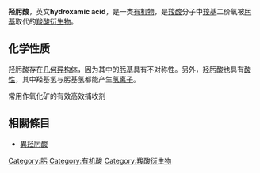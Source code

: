 '''羟肟酸'''，英文'''hydroxamic acid'''，是一类[[有机物|有机物]]，是[[羧酸|羧酸]]分子中[[羧基|羧基]]二价氧被[[肟基|肟基]]取代的[[羧酸衍生物|羧酸衍生物]]。

==化学性质==
羟肟酸存在[[几何异构体|几何异构体]]，因为其中的[[肟基|肟基]]具有不对称性。另外，羟肟酸也具有[[酸性|酸性]]，其中羟基氢与肟基氢都能产生[[氢离子|氢离子]]。

常用作氧化矿的有效高效捕收剂


==相關條目==
*[[異羟肟酸|異羟肟酸]]

[[Category:肟|Category:肟]]
[[Category:有机酸|Category:有机酸]]
[[Category:羧酸衍生物|Category:羧酸衍生物]]

{{有机化合物小作品}}